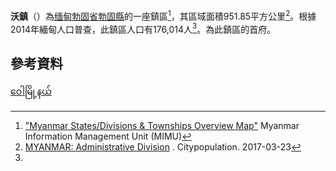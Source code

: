 {{Infobox settlement
|name =沃鎮
|native_name = ဝေါမြို့နယ်
|settlement_type=[[鎮區_(緬甸)|鎮區]]
|image_skyline          = 
|imagesize              = 
|image_caption          = 
| image_map               = 
| mapsize                 = 250px
| map_caption             = 沃鎮在緬甸的位置
|pushpin_label_position = bottom
|pushpin_map = Burma
|pushpin_map_caption = 
|seat = {{link-my|沃 (緬甸)|ဝေါမြို့|沃}}
|seat_type = 首府
|subdivision_type = [[世界政區索引|國家]]
|subdivision_name = {{flag|Burma}}
|subdivision_type1 = [[缅甸行政区划|省]]
|subdivision_name1 = [[勃固省|勃固省]]
|subdivision_type2 = [[縣_(緬甸)|縣]]
|subdivision_name2 = [[勃固縣|勃固縣]]
|area_total_km2 = 951.85
|population = 176,014
|population_as_of = [[2014緬甸人口普查|2014]]
|population_footnotes = <ref name="census-2014">{{cite book|title=Bago Region|publisher=Ministry of Immigration and Population|location=Naypyitaw|date=May 2015|series=The 2014 Myanmar Population and Housing Census|volume=3-G|pages=16|url=https://drive.google.com/file/d/0B067GBtstE5TU3dDZGtId3I0YTA/view|access-date=2017-03-23|archive-date=2016-04-29|archive-url=https://web.archive.org/web/20160429062644/https://drive.google.com/file/d/0B067GBtstE5TU3dDZGtId3I0YTA/view|dead-url=no}}</ref>
|population_density_km2 = auto
|coordinates_display = inline,title
|coordinates_region = MM
|latNS = N
|latd = 17
|latm = 28
|lats = 36
|longEW = E
|longd = 96
|longm = 40
|longs = 36
|elevation_ft = 
|elevation_m = 
|timezone = [[缅甸标准时间|MST]]
|utc_offset = +6:30
|website =
}}
'''沃鎮'''（{{lang-my|ဝေါမြို့နယ်}}）為[[缅甸|缅甸]][[勃固省|勃固省]][[勃固縣|勃固縣]]的一座鎮區<ref name="MIMU001">[http://www.burmalibrary.org/docs6/MIMU001_A3_SD%20&%20Township%20Overview.pdf "Myanmar States/Divisions & Townships Overview Map"] {{webarchive|url=https://web.archive.org/web/20101203160828/http://www.burmalibrary.org/docs6/MIMU001_A3_SD%20%26%20Township%20Overview.pdf |date=2010-12-03 }} Myanmar Information Management Unit (MIMU)</ref>，其區域面積951.85平方公里<ref name="citypopulation">[http://www.citypopulation.de/php/myanmar-admin.php MYANMAR: Administrative Division] {{Wayback|url=http://www.citypopulation.de/php/myanmar-admin.php |date=20151117024737 }}. Citypopulation. 2017-03-23</ref>。根據2014年緬甸人口普查，此鎮區人口有176,014人<ref name="census-2014"/>。{{link-my|沃 (緬甸)|ဝေါမြို့|沃}}為此鎮區的首府。

==參考資料==
{{Reflist}}

{{勃固省行政區劃}}

[[Category:勃固省鎮區|ဝေါမြို့နယ်]]
